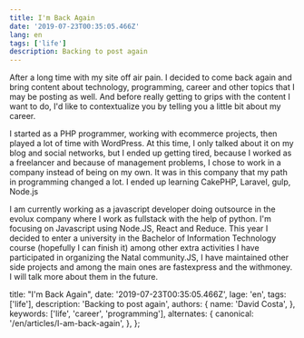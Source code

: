 ```yaml
---
title: I'm Back Again
date: '2019-07-23T00:35:05.466Z'
lang: en
tags: ['life']
description: Backing to post again
---
```


After a long time with my site off air pain. I decided to come back again and bring content about technology, programming, career and other topics that I may be posting as well. And before really getting to grips with the content I want to do, I'd like to contextualize you by telling you a little bit about my career.

I started as a PHP programmer, working with ecommerce projects, then played a lot of time with WordPress. At this time, I only talked about it on my blog and social networks, but I ended up getting tired, because I worked as a freelancer and because of management problems, I chose to work in a company instead of being on my own. It was in this company that my path in programming changed a lot. I ended up learning CakePHP, Laravel, gulp, Node.js

I am currently working as a javascript developer doing outsource in the evolux company where I work as fullstack with the help of python. I'm focusing on Javascript using Node.JS, React and Reduce. This year I decided to enter a university in the Bachelor of Information Technology course (hopefully I can finish it) among other extra activities I have participated in organizing the Natal community.JS, I have maintained other side projects and among the main ones are fastexpress and the withmoney. I will talk more about them in the future.

  title: "I'm Back Again",
  date: '2019-07-23T00:35:05.466Z',
  lage: 'en',
  tags: ['life'],
  description: 'Backing to post again',
  authors: {
    name: 'David Costa',
  },
  keywords: ['life', 'career', 'programming'],
  alternates: {
    canonical: '/en/articles/I-am-back-again',
  },
};


